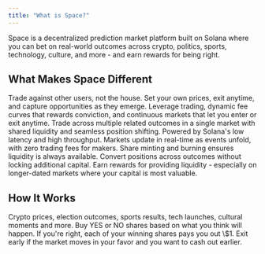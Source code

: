 ```yaml
---
title: "What is Space?"
---
```


Space is a decentralized prediction market platform built on Solana where you can bet on real-world outcomes across crypto, politics, sports, technology, culture, and more - and earn rewards for being right.

## What Makes Space Different

<CardGroup cols={2}>
  <Card title="True Price Discovery" icon="bullseye" iconType="solid" color="#5EDD2C">
    Trade against other users, not the house. Set your own prices, exit anytime, and capture opportunities as they emerge.
  </Card>
  <Card title="Advanced Tools" icon="wrench" iconType="solid" color="#5EDD2C">
    Leverage trading, dynamic fee curves that rewards conviction, and continuous markets that let you enter or exit anytime.
  </Card>
  <Card title="Multi-Outcome Markets" icon="chart-bar" iconType="solid" color="#5EDD2C">
    Trade across multiple related outcomes in a single market with shared liquidity and seamless position shifting.
  </Card>
  <Card title="Built for Speed" icon="bolt" iconType="solid" color="#5EDD2C">
    Powered by Solana's low latency and high throughput. Markets update in real-time as events unfold, with zero trading fees for makers.
  </Card>
  <Card title="Capital Efficient" icon="coins" iconType="solid" color="#5EDD2C">
    Share minting and burning ensures liquidity is always available. Convert positions across outcomes without locking additional capital.
  </Card>
  <Card title="Earn Rewards" icon="gem" iconType="solid" color="#5EDD2C">
    Earn rewards for providing liquidity - especially on longer-dated markets where your capital is most valuable.
  </Card>
</CardGroup>

## How It Works

<Steps>
  <Step title="Pick a market" titleSize="h3">
    Crypto prices, election outcomes, sports results, tech launches, cultural moments and more.
  </Step>
  <Step title="Place your bet" titleSize="h3">
    Buy YES or NO shares based on what you think will happen.
  </Step>
  <Step title="Get rewarded" titleSize="h3">
    If you're right, each of your winning shares pays you out \$1. Exit early if the market moves in your favor and you want to cash out earlier.
  </Step>
</Steps>